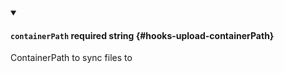 
<details className="config-field" data-expandable="false" open>
<summary>

#### `containerPath` <span className="config-field-required" data-required="false">required</span> <span className="config-field-type">string</span> <span className="config-field-default"></span> <span className="config-field-enum"></span> {#hooks-upload-containerPath}

ContainerPath to sync files to

</summary>



</details>
